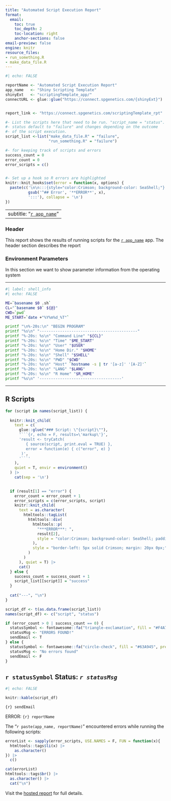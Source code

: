 ```yaml
---
title: "Automated Script Execution Report"
format:
  email:
    toc: true
    toc_depth: 2
    toc-location: right
    anchor-sections: false
email-preview: false
engine: knitr
resource_files:
- run_something.R
- make_data_file.R
---
```


```r
#| echo: FALSE

reportName <- "Automated Script Execution Report"
app_name   <- "Shiny Scripting Template"
shinyExt   <- "scriptingTemplate_app/"
connectURL <- glue::glue("https://connect.spgenetics.com/{shinyExt}")


report_link <- "https://connect.spgenetics.com/scriptingTemplate_rpt"

#- List the scripts here that need to be run. "script_name = "status".
#- status default to "failure" and changes depending on the outcome
#- of the script execution.
script_list <-list("make_data_file.R" = "failure", 
                   "run_something.R" = "failure")

#- for keeping track of scripts and errors
success_count = 0
error_count = 0
error_scripts = c()


#- Set up a hook so R errors are highlighted
knitr::knit_hooks$set(error = function(x, options) { 
  paste(c('\n\n:::{style="color:Crimson; background-color: SeaShell;"}',
          gsub('^## Error', '**ERROR**', x),
          ':::'), collapse = '\n')
})

```

---
subtitle: "[`r app_name`](`r connectURL`)"
---


::: {.panel-tabset}

### Header

This report shows the results of running scripts for the [`r app_name`](`r connectURL`) app. The header section describes the report



### Environment Parameters

In this section we want to show parameter information from the operating system

---

```bash
#| label: shell_info
#| echo: FALSE

ME=`basename $0 .sh`
CL="`basename $0` ${@}"
CWD=`pwd`
ME_START=`date +"%Y%m%d_%T"`

printf "\n%-20s:\n" "BEGIN PROGRAM" 
printf "%s\n" "-------------------------------------------"
printf "%-20s: %s\n" "Command Line" "${CL}"
printf "%-20s: %s\n" "Time" "$ME_START"
printf "%-20s: %s\n" "User" "$USER"
printf "%-20s: %s\n" "Home Dir." "$HOME"
printf "%-20s: %s\n" "Shell" "$SHELL"
printf "%-20s: %s\n" "PWD" "$CWD"
printf "%-20s: %s\n" "Host" `hostname -s | tr '[a-z]' '[A-Z]'`
printf "%-20s: %s\n" "LANG" "$LANG"
printf "%-20s: %s\n" "R Home" "$R_HOME"
printf "%s\n" '------------------------------------'
```

:::




---

## R Scripts

```r

for (script in names(script_list)) {
  
  knitr::knit_child(
    text = c(
      glue::glue("### Script: \"{script}\""),
      '```{r, echo = F, results=\'markup\'}',
      'result <- tryCatch(
         { source(script, print.eval = TRUE) },
         error = function(e) { c("error", e) }
       )',
      '```'
    ), 
    quiet = T, envir = environment()
  ) |>
    cat(sep = '\n')

  
  if (result[1] == "error") {
    error_count = error_count + 1
    error_scripts = c(error_scripts, script)
    knitr::knit_child(
      text = as.character(
        htmltools::tagList(
          htmltools::div(
            htmltools::p(
              "***ERROR***: ", 
              result[2], 
              style = "color:Crimson; background-color: SeaShell; padding-left: 7px;"
            ),
            style = "border-left: 5px solid Crimson; margin: 20px 0px;"
          )
        )
      ), quiet = T) |>
      cat()
  } else {
    success_count = success_count + 1
    script_list[[script]] = "success"
  }
  
  cat("---", "\n")
}

```


```r
script_df <- t(as.data.frame(script_list))
names(script_df) <- c("script", "status")

if (error_count > 0 | success_count == 0) {
  statusSymbol <- fontawesome::fa("triangle-exclamation", fill = "#F4A71C", margin_right = '0.2em')
  statusMsg <- "ERRORS FOUND!"
  sendEmail <- T
} else {
  statusSymbol <- fontawesome::fa("circle-check", fill = "#63A945", prefer_type = "solid", margin_right = '0.2em')
  statusMsg <- "No errors found"
  sendEmail <- F
}
```

## `r statusSymbol` Status: _`r statusMsg`_ 

```r
#| echo: FALSE

knitr::kable(script_df)
```


<!-- Setup email to send on error -->

::: {.email}

::: {.email-scheduled}
`{r} sendEmail`
:::

::: {.subject}
ERROR: `{r} reportName`
:::

The "`r paste(app_name, reportName)`" encountered errors while running the following scripts:

```r

errorList <- sapply(error_scripts, USE.NAMES = F, FUN = function(x){
  htmltools::tags$li(x) |>
    as.character()
}) |>
  c()

```

```r
cat(errorList)
htmltools::tags$br() |>
  as.character() |>
  cat("\n")
```

Visit the [hosted report]({{< env RSC_REPORT_URL >}})
for full details.

:::


